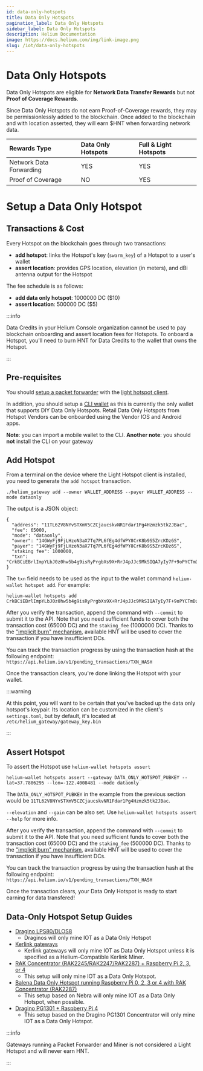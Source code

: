 ```yaml
---
id: data-only-hotspots
title: Data Only Hotspots
pagination_label: Data Only Hotspots
sidebar_label: Data Only Hotspots
description: Helium Documentation
image: https://docs.helium.com/img/link-image.png
slug: /iot/data-only-hotspots
---
```



<LegacyContentBanner />

# Data Only Hotspots

Data Only Hotspots are eligible for **Network Data Transfer Rewards** but not **Proof of Coverage
Rewards**.

Since Data Only Hotspots do not earn Proof-of-Coverage rewards, they may be permissionlessly added
to the blockchain. Once added to the blockchain and with location asserted, they will earn $HNT when
forwarding network data.

| Rewards Type            | Data Only Hotspots | Full & Light Hotspots |
| :---------------------- | :----------------- | :-------------------- |
| Network Data Forwarding | YES                | YES                   |
| Proof of Coverage       | NO                 | YES                   |

# Setup a Data Only Hotspot

## Transactions & Cost

Every Hotspot on the blockchain goes through two transactions:

- **add hotspot**: links the Hotspot's key (`swarm_key`) of a Hotspot to a user's wallet
- **assert location**: provides GPS location, elevation (in meters), and dBi antenna output for the
  Hotspot

The fee schedule is as follows:

- **add data only hotspot**: 1000000 DC ($10)
- **assert location**: 500000 DC ($5)

:::info

Data Credits in your Helium Console organization cannot be used to pay blockchain onboarding and
assert location fees for Hotspots. To onboard a Hotspot, you'll need to burn HNT for Data Credits to
the wallet that owns the Hotspot.

:::

## Pre-requisites

You should [setup a packet forwarder](/iot/setup-a-packet-forwarder) with the
[light hotspot client](/iot/hotspots).

In addition, you should setup a [CLI wallet](/wallets/cli-wallet) as this is currently the only
wallet that supports DIY Data Only Hotspots. Retail Data Only Hotspots from Hotspot Vendors can be
onboarded using the Vendor IOS and Android apps.

**Note**: you can import a mobile wallet to the CLI. **Another note**: you should **not** install
the CLI on your gateway

## Add Hotspot

From a terminal on the device where the Light Hotspot client is installed, you need to generate the
`add hotspot` transaction.

```
./helium_gateway add --owner WALLET_ADDRESS --payer WALLET_ADDRESS --mode dataonly
```

The output is a JSON object:

```
{
  "address": "11TL62V8NYvSTXmV5CZCjaucskvNR1Fdar1Pg4Hzmzk5tk2JBac",
  "fee": 65000,
  "mode": "dataonly",
  "owner": "14GWyFj9FjLHzoN3aX7Tq7PL6fEg4dfWPY8CrK8b9S5ZrcKDz6S",
  "payer": "14GWyFj9FjLHzoN3aX7Tq7PL6fEg4dfWPY8CrK8b9S5ZrcKDz6S",
  "staking fee": 1000000,
  "txn": "CrkBCiEBrlImpYLbJ0z0hw5b4g9isRyPrgbXs9X+RrJ4pJJc9MkSIQA7yIy7F+9oPYCTmDz+v782GMJ4AC+jM+VfjvUgAHflWSJGMEQCIGfugfLkXv23vJcfwPYjLlMyzYhKp+Rg8B2YKwnsDHaUAiASkdxUO4fdS33D7vyid8Tulizo9SLEL1lduyvda9YVRCohAa5SJqWC2ydM9IcOW+IPYrEcj64G17PV/kayeKSSXPTJOMCEPUDo+wM="
}
```

The `txn` field needs to be used as the input to the wallet command `helium-wallet hotspot add`. For
example:

```
helium-wallet hotspots add CrkBCiEBrlImpYLbJ0z0hw5b4g9isRyPrgbXs9X+RrJ4pJJc9MkSIQA7yIy7F+9oPYCTmDz+v782GMJ4AC+jM+VfjvUgAHflWSJGMEQCIGfugfLkXv23vJcfwPYjLlMyzYhKp+Rg8B2YKwnsDHaUAiASkdxUO4fdS33D7vyid8Tulizo9SLEL1lduyvda9YVRCohAa5SJqWC2ydM9IcOW+IPYrEcj64G17PV/kayeKSSXPTJOMCEPUDo+wM=
```

After you verify the transaction, append the command with `--commit` to submit it to the API. Note
that you need sufficient funds to cover both the transaction cost (65000 DC) and the `staking_fee`
(1000000 DC). Thanks to the
["implicit burn" mechanism](/iot/transaction-fees/#transaction-fees-and-implicit-burn), available
HNT will be used to cover the transaction if you have insufficient DCs.

You can track the transaction progress by using the transaction hash at the following endpoint:
`https://api.helium.io/v1/pending_transactions/TXN_HASH`

Once the transaction clears, you're done linking the Hotspot with your wallet.

:::warning

At this point, you will want to be certain that you've backed up the data only hotspot's keypair.
Its location can be customized in the client's `settings.toml`, but by default, it's located at
`/etc/helium_gateway/gateway_key.bin`

:::

## Assert Hotspot

To assert the Hotspot use `helium-wallet hotspots assert`

```
helium-wallet hotspots assert --gateway DATA_ONLY_HOTSPOT_PUBKEY --lat=37.7806295 --lon=-122.4008481 --mode dataonly
```

The `DATA_ONLY_HOTSPOT_PUBKEY` in the example from the previous section would be
`11TL62V8NYvSTXmV5CZCjaucskvNR1Fdar1Pg4Hzmzk5tk2JBac`.

`--elevation` and `--gain` can be also set. Use `helium-wallet hotspots assert --help` for more
info.

After you verify the transaction, append the command with `--commit` to submit it to the API. Note
that you need sufficient funds to cover both the transaction cost (65000 DC) and the `staking_fee`
(500000 DC). Thanks to the
["implicit burn" mechanism](/iot/transaction-fees/#transaction-fees-and-implicit-burn), available
HNT will be used to cover the transaction if you have insufficient DCs.

You can track the transaction progress by using the transaction hash at the following endpoint:
`https://api.helium.io/v1/pending_transactions/TXN_HASH`

Once the transaction clears, your Data Only Hotspot is ready to start earning for data transfered!

## Data-Only Hotspot Setup Guides

- [Dragino LPS80/DLOS8](/iot/data-only/dragino-data-only-hotspot)
  - Draginos will only mine IOT as a Data Only Hotspot
- [Kerlink gateways](/iot/data-only/kerlink-data-only-hotspot)
  - Kerlink gateways will only mine IOT as Data Only Hotspot unless it is specified as a
    Helium-Compatible Kerlink Miner.
- [RAK Concentrator (RAK2245/RAK2247/RAK2287) + Raspberry Pi 2, 3, or 4](/iot/data-only/rak-concentrators)
  - This setup will only mine IOT as a Data Only Hotspot.
- [Balena Data Only Hotspot running Raspberry Pi 0, 2, 3 or 4 with RAK Concentrator (RAK2287)](/iot/data-only/balena-data-only-hotspot)
  - This setup based on Nebra will only mine IOT as a Data Only Hotspot, when possible.
- [Dragino PG1301 + Raspberry Pi 4](/iot/data-only/dragino-pg1301)
  - This setup based on the Dragino PG1301 Concentrator will only mine IOT as a Data Only Hotspot.

:::info

Gateways running a Packet Forwarder and Miner is not considered a Light Hotspot and will never earn
HNT.

:::
